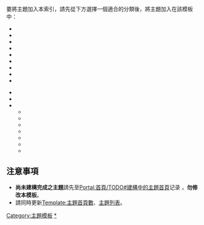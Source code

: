 <includeonly><!-- 在這裡加入模板的保護標識 --></includeonly><noinclude>{{template doc page viewed directly}}</noinclude>
<!-- 在本行下編輯模板說明 -->
要將主題加入本索引，請先從下方選擇一個適合的分類後，將主題加入在該模板中：
{{col-begin}}
{{col-2}}
* {{tl|Portals/藝術與文化}}
* {{tl|Portals/娛樂與體育}}
* {{tl|Portals/科學}}
* {{tl|Portals/氣象}}
* {{tl|Portals/技術與工程}}
* {{tl|Portals/交通}}
* {{tl|Portals/社會科學}}
* {{tl|Portals/軍事及戰爭}}
* {{tl|Portals/人文}}
{{col-2}}
* {{tl|Portals/宗教}}
* {{tl|Portals/歷史}}
* {{tl|Portals/地理}}
** {{tl|Portals/東亞}}
** {{tl|Portals/東南亞}}
** {{tl|Portals/歐洲}}
** {{tl|Portals/美洲}}
** {{tl|Portals/非洲}}
** {{tl|Portals/中東}}
** {{t1|Portals/大洋洲}}
{{col-end}}

== 注意事項 ==
*'''尚未建構完成之主題'''請先至[[Portal:首頁/TODO#建構中的主題首頁]]记录<!-- 登錄 -->，'''勿修改本模板'''。
*請同時更新[[Template:主題首頁數]]、[[Portal:首頁/列表#已發表主題列表|主題列表]]。

<includeonly>
<!-- 本行下加入模板的分類 -->
[[Category:主題模板]]
[[Category:主题首页|*]]
<!-- 本行下加入模板的跨語言鏈接 -->

</includeonly>